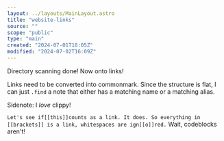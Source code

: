 ```yaml
---
layout: ../layouts/MainLayout.astro
title: "website-links"
source: ""
scope: "public"
type: "main"
created: "2024-07-01T18:05Z"
modified: "2024-07-02T16:09Z"
---
```


Directory scanning done! Now onto links!

Links need to be converted into commonmark. Since the structure is flat, I can just `.find` a note that either has a matching name or a matching alias.

Sidenote: I *love* clippy!

`Let's see if[[this]]counts as a link. It does. So everything in [[brackets]] is a link, whitespaces are ign[[o]]red.` Wait, codeblocks aren't!
